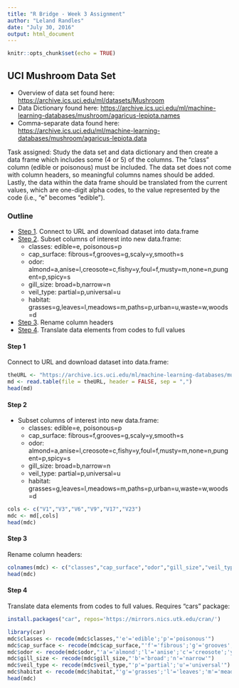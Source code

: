 ---
title: "R Bridge - Week 3 Assignment"
author: "Leland Randles"
date: "July 30, 2016"
output: html_document
---

```{r setup, include=FALSE}
knitr::opts_chunk$set(echo = TRUE)
```

## UCI Mushroom Data Set

* Overview of data set found here:  <https://archive.ics.uci.edu/ml/datasets/Mushroom>
* Data Dictionary found here:  <https://archive.ics.uci.edu/ml/machine-learning-databases/mushroom/agaricus-lepiota.names>
* Comma-separate data found here:  <https://archive.ics.uci.edu/ml/machine-learning-databases/mushroom/agaricus-lepiota.data>

Task assigned:  Study the data set and data dictionary and then create a data frame which includes some (4 or 5) of the columns.  The "class" column (edible or poisonous) must be included.  The data set does not come with column headers, so meaningful columns names should be added.  Lastly, the data within the data frame should be translated from the current values, which are one-digit alpha codes, to the value represented by the code (i.e., "e" becomes "edible"). 

### Outline

* [Step 1](#Step 1). Connect to URL and download dataset into data.frame
* [Step 2](#Step 2). Subset columns of interest into new data.frame:
    + classes: edible=e, poisonous=p
    + cap_surface:  fibrous=f,grooves=g,scaly=y,smooth=s
    + odor:  almond=a,anise=l,creosote=c,fishy=y,foul=f,musty=m,none=n,pungent=p,spicy=s
    + gill_size: broad=b,narrow=n
    + veil_type:  partial=p,universal=u
    + habitat:  grasses=g,leaves=l,meadows=m,paths=p,urban=u,waste=w,woods=d
* [Step 3](#Step 3). Rename column headers
* [Step 4](#Step 4). Translate data elements from codes to full values

#### Step 1

Connect to URL and download dataset into data.frame:

```{r}
theURL <- "https://archive.ics.uci.edu/ml/machine-learning-databases/mushroom/agaricus-lepiota.data"
md <- read.table(file = theURL, header = FALSE, sep = ",")
head(md)
```

#### Step 2

* Subset columns of interest into new data.frame:
    + classes: edible=e, poisonous=p
    + cap_surface:  fibrous=f,grooves=g,scaly=y,smooth=s
    + odor:  almond=a,anise=l,creosote=c,fishy=y,foul=f,musty=m,none=n,pungent=p,spicy=s
    + gill_size: broad=b,narrow=n
    + veil_type:  partial=p,universal=u
    + habitat:  grasses=g,leaves=l,meadows=m,paths=p,urban=u,waste=w,woods=d

```{r}
cols <- c("V1","V3","V6","V9","V17","V23")
mdc <- md[,cols]
head(mdc)
```

#### Step 3

Rename column headers:

```{r}
colnames(mdc) <- c("classes","cap_surface","odor","gill_size","veil_type","habitat")
head(mdc)
```

#### Step 4

Translate data elements from codes to full values.  Requires "cars" package:

```{r results='hide', message=FALSE, warning=FALSE}
install.packages("car", repos='https://mirrors.nics.utk.edu/cran/')
```
```{r}
library(car)
mdc$classes <- recode(mdc$classes,"'e'='edible';'p'='poisonous'")
mdc$cap_surface <- recode(mdc$cap_surface,"'f'='fibrous';'g'='grooves';'y'='scaly';'s'='smooth'")
mdc$odor <- recode(mdc$odor,"'a'='almond';'l'='anise';'c'='creosote';'y'='fishy';'f'='foul';'m'='musty';'n'='none';'p'='pungent';'s'='spicy'")
mdc$gill_size <- recode(mdc$gill_size,"'b'='broad';'n'='narrow'")
mdc$veil_type <- recode(mdc$veil_type,"'p'='partial';'u'='universal'")
mdc$habitat <- recode(mdc$habitat,"'g'='grasses';'l'='leaves';'m'='meadows';'p'='paths';'u'='urban';'w'='waste';'d'='woods'")
head(mdc)
```
